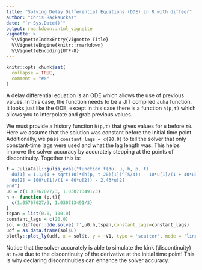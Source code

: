 ```yaml
---
title: "Solving Delay Differential Equations (DDE) in R with diffeqr"
author: "Chris Rackauckas"
date: "`r Sys.Date()`"
output: rmarkdown::html_vignette
vignette: >
  %\VignetteIndexEntry{Vignette Title}
  %\VignetteEngine{knitr::rmarkdown}
  %\VignetteEncoding{UTF-8}
---
```


```r
knitr::opts_chunk$set(
  collapse = TRUE,
  comment = "#>"
)
```

A delay differential equation is an ODE which allows the use of previous values. In this case, the function
needs to be a JIT compiled Julia function. It looks just like the ODE, except in this case there is a function
`h(p,t)` which allows you to interpolate and grab previous values.

We must provide a history function `h(p,t)` that gives values for `u` before
`t0`. Here we assume that the solution was constant before the initial time point. Additionally, we pass
`constant_lags = c(20.0)` to tell the solver that only constant-time lags were used and what the lag length
was. This helps improve the solver accuracy by accurately stepping at the points of discontinuity. Together
this is:

```R
f = JuliaCall::julia_eval("function f(du, u, h, p, t)
  du[1] = 1.1/(1 + sqrt(10)*(h(p, t-20)[1])^(5/4)) - 10*u[1]/(1 + 40*u[2])
  du[2] = 100*u[1]/(1 + 40*u[2]) - 2.43*u[2]
end")
u0 = c(1.05767027/3, 1.030713491/3)
h <- function (p,t){
  c(1.05767027/3, 1.030713491/3)
}
tspan = list(0.0, 100.0)
constant_lags = c(20.0)
sol = diffeqr::dde.solve('f',u0,h,tspan,constant_lags=constant_lags)
udf = as.data.frame(sol$u)
plotly::plot_ly(udf, x = sol$t, y = ~V1, type = 'scatter', mode = 'lines') %>% plotly::add_trace(y = ~V2)
```

Notice that the solver accurately is able to simulate the kink (discontinuity) at `t=20` due to the discontinuity
of the derivative at the initial time point! This is why declaring discontinuities can enhance the solver accuracy.
